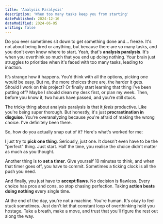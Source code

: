 ```yaml
---
title: 'Analysis Paralysis'
description: 'When too many tasks keep you from starting'
datePublished: 2024-12-16
dateModified: 2024-06-05
writing: false
---
```


Do you ever sometimes sit down to get something done and… freeze. It's not about being tired or anything, but because there are so many tasks, and you don't even know where to start. Yeah, that's **analysis paralysis**. It's when you overthink so much that you end up doing nothing. Your brain just struggles to prioritise when it's faced with too many tasks, leading to inaction.

It’s strange how it happens. You’d think with all the options, picking one would be easy. But no, the more choices there are, the harder it gets. Should I work on this project? Or finally start learning that thing I've been putting off? Maybe I should clean my desk first, or plan my week. Then, before you know it, two hours have passed, and you're still stuck.

The tricky thing about analysis paralysis is that it *feels* productive. Like you're being super thorough. But honestly, it's just **procrastination in disguise**. You're overanalyzing because you're afraid of making the wrong choice. I've definitely been there.

So, how do you actually snap out of it? Here's what's worked for me:

I just try to **pick one thing**. Seriously, just one. It doesn't even have to be the "perfect" thing. Just start. Half the time, you realise the choice didn't matter as much as you thought.

Another thing is to **set a timer**. Give yourself 10 minutes to think, and when that timer goes off, you have to commit. Sometimes a ticking clock is all the push you need.

And finally, you just have to **accept flaws**. No decision is flawless. Every choice has pros and cons, so stop chasing perfection. Taking **action beats doing nothing** every single time.

At the end of the day, you're not a machine. You're human. It's okay to feel stuck sometimes. Just don't let that constant loop of overthinking hold you hostage. Take a breath, make a move, and trust that you'll figure the rest out along the way.
